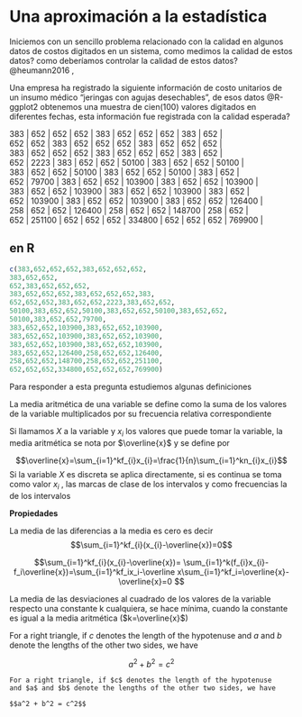 # Una aproximación a la estadística

Iniciemos con un sencillo problema relacionado con la calidad en algunos datos de costos digitados en un sistema, como medimos la calidad de estos datos? como deberíamos controlar la calidad de estos datos? @heumann2016 ,

Una empresa ha registrado la siguiente información de costo unitarios de un insumo médico "jeringas con agujas desechables", de esos datos @R-ggplot2 obtenemos una muestra de cien(100) valores digitados en diferentes fechas, esta información fue registrada con la calidad esperada?

| 383 \| 652 \| 652 \| 652 \| 383 \| 652 \| 652 \| 652 \| 383 \| 652 \|
| 652 \| 652 \| 383 \| 652 \| 652 \| 652 \| 383 \| 652 \| 652 \| 652 \|
| 383 \| 652 \| 652 \| 652 \| 383 \| 652 \| 652 \| 652 \| 383 \| 652 \|
| 652 \| 2223 \| 383 \| 652 \| 652 \| 50100 \| 383 \| 652 \| 652 \| 50100 \|
| 383 \| 652 \| 652 \| 50100 \| 383 \| 652 \| 652 \| 50100 \| 383 \| 652 \|
| 652 \| 79700 \| 383 \| 652 \| 652 \| 103900 \| 383 \| 652 \| 652 \| 103900 \|
| 383 \| 652 \| 652 \| 103900 \| 383 \| 652 \| 652 \| 103900 \| 383 \| 652 \|
| 652 \| 103900 \| 383 \| 652 \| 652 \| 103900 \| 383 \| 652 \| 652 \| 126400 \|
| 258 \| 652 \| 652 \| 126400 \| 258 \| 652 \| 652 \| 148700 \| 258 \| 652 \|
| 652 \| 251100 \| 652 \| 652 \| 652 \| 334800 \| 652 \| 652 \| 652 \| 769900 \|

## en R

```r
c(383,652,652,652,383,652,652,652,
383,652,652,
652,383,652,652,652,
383,652,652,652,383,652,652,652,383,
652,652,652,383,652,652,2223,383,652,652,
50100,383,652,652,50100,383,652,652,50100,383,652,652,
50100,383,652,652,79700,
383,652,652,103900,383,652,652,103900,
383,652,652,103900,383,652,652,103900,
383,652,652,103900,383,652,652,103900,
383,652,652,126400,258,652,652,126400,
258,652,652,148700,258,652,652,251100,
652,652,652,334800,652,652,652,769900) 
```

Para responder a esta pregunta estudiemos algunas definiciones

::: {#defmedia .definition}
La media aritmética de una variable se define como la suma de los valores de la variable multiplicados por su frecuencia relativa correspondiente

Si llamamos $X$ a la variable y $x_i$ los valores que puede tomar la variable, la media aritmética se nota por $\overline{x}$ y se define por

$$\overline{x}=\sum_{i=1}^kf_{i}x_{i}=\frac{1}{n}\sum_{i=1}^kn_{i}x_{i}$$ Si la variable $X$ es discreta se aplica directamente, si es continua se toma como valor $x_i$ , las marcas de clase de los intervalos y como frecuencias la de los intervalos
:::

**Propiedades**

La media de las diferencias a la media es cero es decir $$\sum_{i=1}^kf_{i}(x_{i}-\overline{x})=0$$

::: {.proof}
$$\sum_{i=1}^kf_{i}(x_{i}-\overline{x})= \sum_{i=1}^k(f_{i}x_{i}-f_i\overline{x})=\sum_{i=1}^kf_ix_i-\overline x\sum_{i=1}^kf_i=\overline{x}-\overline{x}=0 $$
:::

::: {.remark}
La media de las desviaciones al cuadrado de los valores de la variable respecto una constante k cualquiera, se hace mínima, cuando la constante es igual a la media aritmética ($k=\overline{x}$)  
:::


::: {.definition}
For a right triangle, if $c$ denotes the length of the hypotenuse and $a$ and $b$ denote the lengths of the other two sides, we have

$$a^2 + b^2 = c^2$$
:::

```theorem
For a right triangle, if $c$ denotes the length of the hypotenuse
and $a$ and $b$ denote the lengths of the other two sides, we have

$$a^2 + b^2 = c^2$$
```
